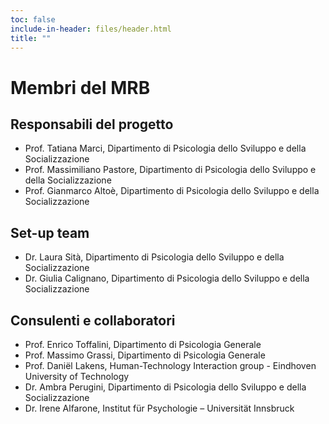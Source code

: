 ```yaml
---
toc: false
include-in-header: files/header.html
title: ""
---
```


# Membri del MRB

## Responsabili del progetto

- Prof. Tatiana Marci, Dipartimento di Psicologia dello Sviluppo e della Socializzazione
- Prof. Massimiliano Pastore, Dipartimento di Psicologia dello Sviluppo e della Socializzazione
- Prof. Gianmarco Altoè, Dipartimento di Psicologia dello Sviluppo e della Socializzazione

## Set-up team

- Dr. Laura Sità, Dipartimento di Psicologia dello Sviluppo e della Socializzazione
- Dr. Giulia Calignano, Dipartimento di Psicologia dello Sviluppo e della Socializzazione


## Consulenti e collaboratori

- Prof. Enrico Toffalini, Dipartimento di Psicologia Generale
- Prof. Massimo Grassi, Dipartimento di Psicologia Generale
- Prof. Daniël Lakens, Human-Technology Interaction group - Eindhoven University of Technology 
- Dr. Ambra Perugini, Dipartimento di Psicologia dello Sviluppo e della Socializzazione
- Dr. Irene Alfarone, Institut für Psychologie – Universität Innsbruck
